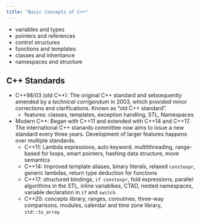 ```yaml
---
title: "Basic Concepts of C++"
---
```


* variables and types
* pointers and references
* control structures
* functions and templates
* classes and inheritance 
* namespaces and structure


## C++ Standards 

* C++98/03 (old C++): The original C++ standard and sebsequently amended by a 
  *technical corrigendum* in 2003, which provided minor corrections and 
  clarifications. Known as "old C++ standard".
    * features: classes, templates, exception handling, STL, Namespaces
* Modern C++: Began with C++11 and extended with C++14 and C++17. The international
  C++ stanards committee now aims to issue a new standard every three years. 
  Development of larger features happens over multiple standards.
    * C++11: Lambda expressions, auto keyword, multitthreading, range-based for loops,
      smart pointers, hashing data structure, move semantics
    * C++14: Improved template aliases, binary literals, relaxed `constexpr`, generic lambdas,
      return type deduction for functions
    * C++17: structured bindings, `if constexpr`, fold expressions, parallel algorithms
      in the STL, inline variablkes, CTAD, nested namespaces, variable declaration in
      `if` and `switch`. 
    * C++20: concepts library, ranges, coroutines, three-way comparisons, modules, calendar 
      and time zone library, `std::to_array`